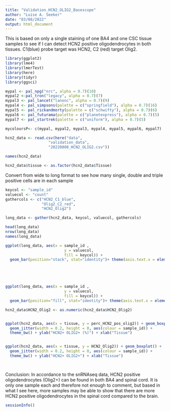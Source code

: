 ```yaml
---
title: "Validation_HCN2_OLIG2_Basescope"
author: "Luise A. Seeker"
date: "03/08/2022"
output: html_document
---
```

This is based on only a single staining of one BA4 and one CSC tissue samples to
see if I can detect HCN2 positive oligodendrocytes in both tissues. C1(blue) 
probe target was HCN2, C2 (red) target Olig2.

```r

library(ggplot2)
library(lme4)
library(lmerTest)
library(here)
library(tidyr)
library(ggsci)
```

```r
mypal <- pal_npg("nrc", alpha = 0.7)(10)
mypal2 <-pal_tron("legacy", alpha = 0.7)(7)
mypal3 <- pal_lancet("lanonc", alpha = 0.7)(9)
mypal4 <- pal_simpsons(palette = c("springfield"), alpha = 0.7)(16)
mypal5 <- pal_rickandmorty(palette = c("schwifty"), alpha = 0.7)(6)
mypal6 <- pal_futurama(palette = c("planetexpress"), alpha = 0.7)(5)
mypal7 <- pal_startrek(palette = c("uniform"), alpha = 0.7)(5)

mycoloursP<- c(mypal, mypal2, mypal3, mypal4, mypal5, mypal6, mypal7)

```


```r
hcn2_data <- read.csv(here("data", 
                   "validation_data", 
                   "20220808_HCN2_OLIG2.csv"))

```


```r
names(hcn2_data)

hcn2_data$tissue <- as.factor(hcn2_data$Tissue)


```

Convert from wide to long format to see how many single, double and triple
positive cells are in each sample

```r

keycol <- "sample_id"
valuecol <- "count"
gathercols <- c("HCN2_C1_blue",
                "Olig2_C2_red", 
                "HCN2_Olig2")

long_data <- gather(hcn2_data, keycol, valuecol, gathercols)

head(long_data)
nrow(long_data)
names(long_data)
```






```r


ggplot(long_data, aes(x = sample_id , 
                          y = valuecol, 
                          fill = keycol)) +
  geom_bar(position="stack", stat="identity")+ theme(axis.text.x = element_text(angle = 90, vjust = 0.5, hjust=1))+scale_fill_manual(values= mycoloursP[25:30])





ggplot(long_data, aes(x = sample_id , 
                          y = valuecol, 
                          fill = keycol)) +
  geom_bar(position="fill", stat="identity")+ theme(axis.text.x = element_text(angle = 90, vjust = 0.5, hjust=1)) +scale_fill_manual(values= mycoloursP[25:30])


```



```r

hcn2_data$HCN2_Olig2 <- as.numeric(hcn2_data$HCN2_Olig2)


ggplot(hcn2_data, aes(x = tissue, y = perc_HCN2_pos_olig2)) + geom_boxplot() + 
  geom_jitter(width = 0.2, height = 0, aes(colour = sample_id)) +
  theme_bw() + ylab("HCN2+ OLIG2+ (%)") + xlab("Tissue")


ggplot(hcn2_data, aes(x = tissue, y = HCN2_Olig2)) + geom_boxplot() + 
  geom_jitter(width = 0.2, height = 0, aes(colour = sample_id)) +
  theme_bw() + ylab("HCN2+ OLIG2+") + xlab("Tissue")




```


Conclusion:
In accordance to the snRNAseq data, HCN2 positive oligodendrocytes (Olig2+)
can be found in both BA4 and spinal cord. It is only one sample each and 
therefore not enough to comment, but based in what I see here, more samples 
may be able to show that there are more HCN2 positive oligodendrocytes
in the spinal cord compared to the brain. 

```r
sessionInfo()

```